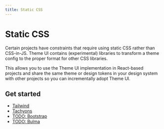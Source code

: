 ```yaml
---
title: Static CSS
---
```


# Static CSS

Certain projects have constraints that require using static CSS rather
than CSS-in-JS. Theme UI contains (experimental) libraries to transform
a theme config to the proper format for other CSS libraries.

This allows you to use the Theme UI implementation in React-based projects
and share the same theme or design tokens in your design system with other projects so you
can incrementally adopt Theme UI.

## Get started

- [Tailwind](/css/tailwind)
- [Tachyons](/css/tachyons)
- [TODO: Bootstrap](https://github.com/system-ui/theme-ui/issues/103)
- [TODO: Bulma](https://github.com/system-ui/theme-ui/issues/104)
